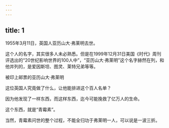 ```yaml
---
---
---
```

title: 1
---



1955年3月11日，英国人亚历山大·弗莱明去世。

这个人的名字，其实很多人未必熟悉。但是在1999年12月31日美国《时代》周刊评选出的“20世纪影响世界的100人中”，“亚历山大·弗莱明”这个名字赫然在列，和他并列的，是爱因斯坦、图灵、莱特兄弟等等。

被印上邮票的亚历山大·弗莱明



这位英国人究竟做了什么，让他能排进这个百人名单？

因为他发现了一样东西，而这样东西，迄今可能挽救了亿万人的生命。

这个东西，就是“青霉素”。

当然，青霉素问世的整个过程，不能全归功于弗莱明一人，可以说是一波三折。